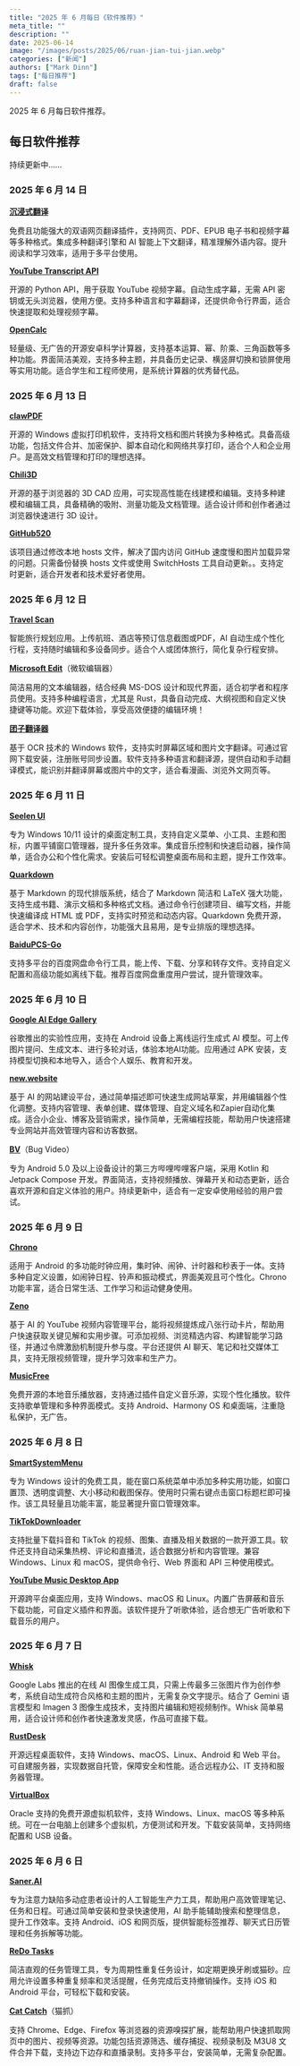 ```yaml
---
title: "2025 年 6 月每日《软件推荐》"
meta_title: ""
description: ""
date: 2025-06-14
image: "/images/posts/2025/06/ruan-jian-tui-jian.webp"
categories: ["新闻"]
authors: ["Mark Dinn"]
tags: ["每日推荐"]
draft: false
---
```


2025 年 6 月每日软件推荐。

## 每日软件推荐

<Notice type="note">持续更新中……</Notice>

### 2025 年 6 月 14 日

[**沉浸式翻译**](https://immersivetranslate.com/zh-Hans/)

免费且功能强大的双语网页翻译插件，支持网页、PDF、EPUB 电子书和视频字幕等多种格式。集成多种翻译引擎和 AI 智能上下文翻译，精准理解外语内容。提升阅读和学习效率，适用于多平台使用。

[**YouTube Transcript API**](https://github.com/jdepoix/youtube-transcript-api)

开源的 Python API，用于获取 YouTube 视频字幕。自动生成字幕，无需 API 密钥或无头浏览器，使用方便。支持多种语言和字幕翻译，还提供命令行界面，适合快速提取和处理视频字幕。

[**OpenCalc**](https://github.com/clementwzk/OpenCalc)

轻量级、无广告的开源安卓科学计算器，支持基本运算、幂、阶乘、三角函数等多种功能。界面简洁美观，支持多种主题，并具备历史记录、横竖屏切换和锁屏使用等实用功能。适合学生和工程师使用，是系统计算器的优秀替代品。

### 2025 年 6 月 13 日

[**clawPDF**](https://github.com/clawsoftware/clawPDF)

开源的 Windows 虚拟打印机软件，支持将文档和图片转换为多种格式。具备高级功能，包括文件合并、加密保护、脚本自动化和网络共享打印，适合个人和企业用户。是高效文档管理和打印的理想选择。

[**Chili3D**](https://chili3d.com/)

开源的基于浏览器的 3D CAD 应用，可实现高性能在线建模和编辑。支持多种建模和编辑工具，具备精确的吸附、测量功能及文档管理。适合设计师和创作者通过浏览器快速进行 3D 设计。

[**GitHub520**](https://github.com/521xueweihan/GitHub520)

该项目通过修改本地 hosts 文件，解决了国内访问 GitHub 速度慢和图片加载异常的问题。只需备份替换 hosts 文件或使用 SwitchHosts 工具自动更新。。支持定时更新，适合开发者和技术爱好者使用。

### 2025 年 6 月 12 日

[**Travel Scan**](https://play.google.com/store/apps/details?id=com.travelscan.app)

智能旅行规划应用。上传航班、酒店等预订信息截图或PDF，AI 自动生成个性化行程，支持随时编辑和多设备同步。适合个人或团体旅行，简化复杂行程安排。

[**Microsoft Edit**](https://github.com/microsoft/edit)（微软编辑器）

简洁易用的文本编辑器，结合经典 MS-DOS 设计和现代界面，适合初学者和程序员使用。支持多种编程语言，尤其是 Rust，具备自动完成、大纲视图和自定义快捷键等功能。欢迎下载体验，享受高效便捷的编辑环境！

[**团子翻译器**](https://translator.dango.cloud/)

基于 OCR 技术的 Windows 软件，支持实时屏幕区域和图片文字翻译。可通过官网下载安装，注册账号同步设置。软件支持多种语言和翻译源，提供自动和手动翻译模式，能识别并翻译屏幕或图片中的文字，适合看漫画、浏览外文网页等。

### 2025 年 6 月 11 日

[**Seelen UI**](https://seelen.io/zh)

专为 Windows 10/11 设计的桌面定制工具，支持自定义菜单、小工具、主题和图标，内置平铺窗口管理器，提升多任务效率。集成音乐控制和快速启动器，操作简单，适合办公和个性化需求。安装后可轻松调整桌面布局和主题，提升工作效率。

[**Quarkdown**](https://quarkdown.com/)

基于 Markdown 的现代排版系统，结合了 Markdown 简洁和 LaTeX 强大功能，支持生成书籍、演示文稿和多种格式文档。通过命令行创建项目、编写文档，并能快速编译成 HTML 或 PDF，支持实时预览和动态内容。Quarkdown 免费开源，适合学术、技术和内容创作，功能强大且易用，是专业排版的理想选择。

[**BaiduPCS-Go**](https://github.com/qjfoidnh/BaiduPCS-Go)

支持多平台的百度网盘命令行工具，能上传、下载、分享和转存文件。支持自定义配置和高级功能如离线下载。推荐百度网盘重度用户尝试，提升管理效率。

### 2025 年 6 月 10 日

[**Google AI Edge Gallery**](https://github.com/google-ai-edge/gallery)

谷歌推出的实验性应用，支持在 Android 设备上离线运行生成式 AI 模型。可上传图片提问、生成文本、进行多轮对话，体验本地AI功能。应用通过 APK 安装，支持模型切换和本地导入，适合个人娱乐、教育和开发。

[**new.website**](https://new.website/)

基于 AI 的网站建设平台，通过简单描述即可快速生成网站草案，并用编辑器个性化调整。支持内容管理、表单创建、媒体管理、自定义域名和Zapier自动化集成。适合小企业、博客及营销需求，操作简单，无需编程技能，帮助用户快速搭建专业网站并高效管理内容和访客数据。

[**BV**](https://github.com/aaa1115910/bv)（Bug Video）

专为 Android 5.0 及以上设备设计的第三方哔哩哔哩客户端，采用 Kotlin 和 Jetpack Compose 开发。界面简洁，支持视频播放、弹幕开关和动态更新，适合喜欢开源和自定义体验的用户。持续更新中，适合有一定安卓使用经验的用户尝试。

### 2025 年 6 月 9 日

[**Chrono**](https://github.com/vicolo-dev/chrono)

适用于 Android 的多功能时钟应用，集时钟、闹钟、计时器和秒表于一体。支持多种自定义设置，如闹钟日程、铃声和振动模式，界面美观且可个性化。Chrono 功能丰富，适合日常生活、工作学习和运动健身使用。

[**Zeno**](https://youzeno.com/)

基于 AI 的 YouTube 视频内容管理平台，能将视频提炼成八张行动卡片，帮助用户快速获取关键见解和实用步骤。可添加视频、浏览精选内容、构建智能学习路径，并通过令牌激励机制提升参与度。平台还提供 AI 聊天、笔记和社交媒体工具，支持无限视频管理，提升学习效率和生产力。

[**MusicFree**](https://musicfree.catcat.work/)

免费开源的本地音乐播放器，支持通过插件自定义音乐源，实现个性化播放。软件支持歌单管理和多种界面模式。支持 Android、Harmony OS 和桌面端，注重隐私保护，无广告。

### 2025 年 6 月 8 日

[**SmartSystemMenu**](https://github.com/AlexanderPro/SmartSystemMenu)

专为 Windows 设计的免费工具，能在窗口系统菜单中添加多种实用功能，如窗口置顶、透明度调整、大小移动和截图保存。使用时只需右键点击窗口标题栏即可操作。该工具轻量且功能丰富，能显著提升窗口管理效率。

[**TikTokDownloader**](https://github.com/JoeanAmier/TikTokDownloader)

支持批量下载抖音和 TikTok 的视频、图集、直播及相关数据的一款开源工具。软件还支持自动采集热榜、评论和直播流，适合数据分析和内容管理。兼容 Windows、Linux 和 macOS，提供命令行、Web 界面和 API 三种使用模式。

[**YouTube Music Desktop App**](https://th-ch.github.io/youtube-music/)

开源跨平台桌面应用，支持 Windows、macOS 和 Linux。内置广告屏蔽和音乐下载功能，可自定义插件和界面。该软件提升了听歌体验，适合想无广告听歌和下载音乐的用户。

### 2025 年 6 月 7 日

[**Whisk**](https://labs.google/fx/zh/tools/whisk)

Google Labs 推出的在线 AI 图像生成工具，只需上传最多三张图片作为创作参考，系统自动生成符合风格和主题的图片，无需复杂文字提示。结合了 Gemini 语言模型和 Imagen 3 图像生成技术，支持图片编辑和短视频制作。Whisk 简单易用，适合设计师和创作者快速激发灵感，作品可直接下载。

[**RustDesk**](https://rustdesk.com/zh-cn/)

开源远程桌面软件，支持 Windows、macOS、Linux、Android 和 Web 平台。可自建服务器，实现数据自托管，保障安全和性能。适合远程办公、IT 支持和服务器管理。

[**VirtualBox**](https://www.virtualbox.org/)

Oracle 支持的免费开源虚拟机软件，支持 Windows、Linux、macOS 等多种系统。可在一台电脑上创建多个虚拟机，方便测试和开发。下载安装简单，支持网络配置和 USB 设备。

### 2025 年 6 月 6 日

[**Saner.AI**](https://www.saner.ai/)

专为注意力缺陷多动症患者设计的人工智能生产力工具，帮助用户高效管理笔记、任务和日程。可通过简单安装和登录快速使用，AI 助手能辅助搜索和整理信息，提升工作效率。支持 Android、iOS 和网页版，提供智能标签推荐、聊天式日历管理和任务拆解等功能。

[**ReDo Tasks**](https://fizbyte.com/redo/)

简洁直观的任务管理工具，专为周期性重复任务设计，如定期更换牙刷或猫砂。应用允许设置多种重复频率和灵活提醒，任务完成后支持撤销操作。支持 iOS 和 Android 平台，可轻松下载和安装。

[**Cat Catch**](https://github.com/xifangczy/cat-catch)（猫抓）

支持 Chrome、Edge、Firefox 等浏览器的资源嗅探扩展，能帮助用户快速抓取网页中的图片、视频等资源。功能包括资源筛选、缓存捕捉、视频录制及 M3U8 文件合并下载，支持边下边存和直播录制。支持多平台，安装简单，无需复杂配置。